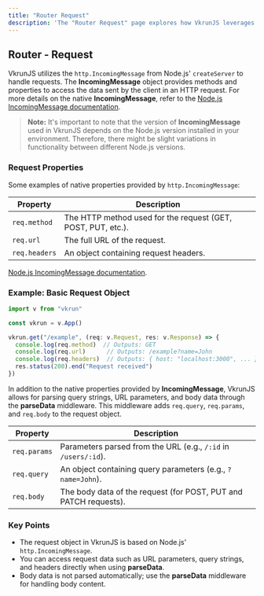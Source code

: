 ```yaml
---
title: "Router Request"
description: 'The "Router Request" page explores how VkrunJS leverages Node.js "http.IncomingMessage" to handle HTTP requests. Learn about native properties like "req.method", "req.url", and "req.headers", and how the "parseData" middleware enhances the request object with "req.params", "req.query", and "req.body" for efficient data parsing and handling.'
---
```


## Router - Request

VkrunJS utilizes the `http.IncomingMessage` from Node.js' `createServer` to handle requests. The **IncomingMessage** object provides methods and properties to access the data sent by the client in an HTTP request. For more details on the native **IncomingMessage**, refer to the [Node.js IncomingMessage documentation](https://nodejs.org/api/http.html#class-httpincomingmessage).

> **Note:** It's important to note that the version of **IncomingMessage** used in VkrunJS depends on the Node.js version installed in your environment. Therefore, there might be slight variations in functionality between different Node.js versions.

### Request Properties

Some examples of native properties provided by `http.IncomingMessage`:

| Property              | Description                                                    |
|-----------------------|----------------------------------------------------------------|
| `req.method`          | The HTTP method used for the request (GET, POST, PUT, etc.).    |
| `req.url`             | The full URL of the request.                                    |
| `req.headers`         | An object containing request headers.                           |

[Node.js IncomingMessage documentation](https://nodejs.org/api/http.html#class-httpincomingmessage).

### Example: Basic Request Object

```ts
import v from "vkrun"

const vkrun = v.App()

vkrun.get("/example", (req: v.Request, res: v.Response) => {
  console.log(req.method)  // Outputs: GET
  console.log(req.url)      // Outputs: /example?name=John
  console.log(req.headers)  // Outputs: { host: "localhost:3000", ... }
  res.status(200).end("Request received")
})
```

In addition to the native properties provided by **IncomingMessage**, VkrunJS allows for parsing query strings, URL parameters, and body data through the **parseData** middleware. This middleware adds `req.query`, `req.params`, and `req.body` to the request object.

| Property              | Description                                                    |
|-----------------------|----------------------------------------------------------------|
| `req.params`          | Parameters parsed from the URL (e.g., `/:id` in `/users/:id`).  |
| `req.query`           | An object containing query parameters (e.g., `?name=John`).     |
| `req.body`            | The body data of the request (for POST, PUT and PATCH requests).           |

### Key Points

- The request object in VkrunJS is based on Node.js' `http.IncomingMessage`.
- You can access request data such as URL parameters, query strings, and headers directly when using **parseData**.
- Body data is not parsed automatically; use the **parseData** middleware for handling body content.